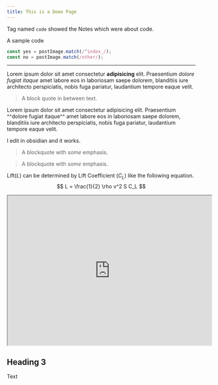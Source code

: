```yaml
---
title: This is a Demo Page
---
```


Tag named `code` showed the Notes which were about code.

A sample code

```jsx
const yes = postImage.match(/^index_/);
const no = postImage.match(/other/);
```

---

Lorem ipsum dolor sit amet consectetur **adipisicing** elit. Praesentium _dolore fugiat itaque_ amet labore eos in laboriosam saepe dolorem, blanditiis iure architecto perspiciatis, nobis fuga pariatur, laudantium tempore eaque velit.

> A block quote in between text.

Lorem ipsum dolor sit amet <span class="highlight">consectetur adipisicing</span> elit. Praesentium ^^dolore fugiat itaque^^ amet labore eos in laboriosam saepe dolorem, blanditiis iure architecto perspiciatis, nobis fuga pariatur, laudantium tempore eaque velit.

I edit in obsidian and it works.

<blockquote>
  <p>A blockquote with <em>some</em> emphasis.</p>
</blockquote>

> A blockquote with _some_ emphasis.

<link
  rel="stylesheet"
  href="https://cdn.jsdelivr.net/npm/katex@0.11.0/dist/katex.min.css"
  integrity="sha384-BdGj8xC2eZkQaxoQ8nSLefg4AV4/AwB3Fj+8SUSo7pnKP6Eoy18liIKTPn9oBYNG"
  crossOrigin="anonymous"
/>

Lift($L$) can be determined by Lift Coefficient ($C_L$) like the following equation.
$$
L = \frac{1}{2} \rho v^2 S C_L
$$

<iframe src="https://www.wolframcloud.com/obj/mar/Published/covid-19.nb?_embed=iframe" width="545" height="400"></iframe>

## Heading 3

Text

